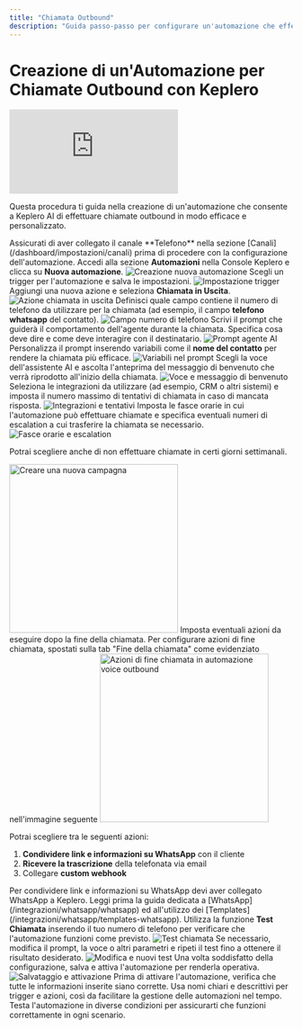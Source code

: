 ```yaml
---
title: "Chiamata Outbound"
description: "Guida passo-passo per configurare un'automazione che effettua chiamate outbound tramite Keplero AI"
---
```


# Creazione di un'Automazione per Chiamate Outbound con Keplero

<iframe
  className="w-full aspect-video rounded-xl"
  src="https://www.loom.com/embed/8103599597764715b36e4be4b4538b39"
  title="Video guida chiamata outbound Keplero AI"
  frameBorder="0"
  allow="accelerometer; autoplay; clipboard-write; encrypted-media; gyroscope; picture-in-picture"
  allowFullScreen
></iframe>


Questa procedura ti guida nella creazione di un'automazione che consente a Keplero AI di effettuare chiamate outbound in modo efficace e personalizzato.

<Note>
Assicurati di aver collegato il canale **Telefono** nella sezione [Canali](/dashboard/impostazioni/canali) prima di procedere con la configurazione dell'automazione.
</Note>

<Steps>
<Step title="Crea una nuova automazione">
  Accedi alla sezione <strong>Automazioni</strong> nella Console Keplero e clicca su <strong>Nuova automazione</strong>.

  <Frame>
    <img src="https://loom.com/i/c114585ce4a9499788d278fbbc9a3670?workflows_screenshot=true" alt="Creazione nuova automazione" />
  </Frame>
</Step>

<Step title="Imposta il trigger">
  Scegli un trigger per l'automazione e salva le impostazioni.

  <Frame>
    <img src="https://loom.com/i/a2b51fc4e522485fa3de273eaa33d304?workflows_screenshot=true" alt="Impostazione trigger" />
  </Frame>
</Step>

<Step title="Seleziona l'azione di chiamata">
  Aggiungi una nuova azione e seleziona <strong>Chiamata in Uscita</strong>.

  <Frame>
    <img src="https://loom.com/i/be4ab1a3ace44542b85701dfe4ccfd9d?workflows_screenshot=true" alt="Azione chiamata in uscita" />
  </Frame>
</Step>

<Step title="Imposta il campo numero di telefono">
  Definisci quale campo contiene il numero di telefono da utilizzare per la chiamata (ad esempio, il campo <strong>telefono whatsapp</strong> del contatto).

  <Frame>
    <img src="https://loom.com/i/be4ab1a3ace44542b85701dfe4ccfd9d?workflows_screenshot=true" alt="Campo numero di telefono" />
  </Frame>
</Step>

<Step title="Descrivi il prompt dell'agente AI">
  Scrivi il prompt che guiderà il comportamento dell'agente durante la chiamata. Specifica cosa deve dire e come deve interagire con il destinatario.

  <Frame>
    <img src="https://loom.com/i/a32f7ad0d052433e9b37fa314aaea996?workflows_screenshot=true" alt="Prompt agente AI" />
  </Frame>
</Step>

<Step title="Aggiungi variabili nel prompt">
  Personalizza il prompt inserendo variabili come il <strong>nome del contatto</strong> per rendere la chiamata più efficace.

  <Frame>
    <img src="https://loom.com/i/a32f7ad0d052433e9b37fa314aaea996?workflows_screenshot=true" alt="Variabili nel prompt" />
  </Frame>
</Step>

<Step title="Seleziona la voce e il messaggio di benvenuto">
  Scegli la voce dell'assistente AI e ascolta l'anteprima del messaggio di benvenuto che verrà riprodotto all'inizio della chiamata.

  <Frame>
    <img src="https://loom.com/i/ce399cf724ae4812bf1984e69440ec6a?workflows_screenshot=true" alt="Voce e messaggio di benvenuto" />
  </Frame>
</Step>

<Step title="Imposta integrazioni e tentativi di chiamata">
  Seleziona le integrazioni da utilizzare (ad esempio, CRM o altri sistemi) e imposta il numero massimo di tentativi di chiamata in caso di mancata risposta.

  <Frame>
    <img src="https://loom.com/i/ce399cf724ae4812bf1984e69440ec6a?workflows_screenshot=true" alt="Integrazioni e tentativi" />
  </Frame>
</Step>

<Step title="Definisci fasce orarie e numeri di escalation">
  Imposta le fasce orarie in cui l'automazione può effettuare chiamate e specifica eventuali numeri di escalation a cui trasferire la chiamata se necessario.

  <Frame>
    <img src="https://loom.com/i/b8519ad471f7458c8e632f2a3b26b08d?workflows_screenshot=true" alt="Fasce orarie e escalation" />
  </Frame>

  Potrai scegliere anche di non effettuare chiamate in certi giorni settimanali.
   <Frame>
      <img
    src="/images/dashboard/automazioni/outbound-1.png"
    alt="Creare una nuova campagna"
    noZoom
    height="300"
    className="rounded-lg"
  />
  </Frame>

</Step>

<Step title="Configura eventuali azioni di fine chiamata">
  Imposta eventuali azioni da eseguire dopo la fine della chiamata.

  <Note>
    Per configurare azioni di fine chiamata, spostati sulla tab "Fine della chiamata" come evidenziato nell'immagine seguente
  </Note>

<Frame>
  <img
    src="/images/automazioni/outbound-1.png"
    alt="Azioni di fine chiamata in automazione voice outbound"
    noZoom
    height="300"
    className="rounded-lg"
  />
</Frame>

Potrai scegliere tra le seguenti azioni:
1. **Condividere link e informazioni su WhatsApp** con il cliente
2. **Ricevere la trascrizione** della telefonata via email
3. Collegare **custom webhook**

<Warning>
Per condividere link e informazioni su WhatsApp devi aver collegato WhatsApp a Keplero. Leggi prima la guida dedicata a [WhatsApp](/integrazioni/whatsapp/whatsapp) ed all'utilizzo dei [Templates](/integrazioni/whatsapp/templates-whatsapp).
</Warning>
</Step>


<Step title="Testa l'automazione">
  Utilizza la funzione <strong>Test Chiamata</strong> inserendo il tuo numero di telefono per verificare che l'automazione funzioni come previsto.

  <Frame>
    <img src="https://loom.com/i/8d66d015bfdc4802b17e3f3d6e44f758?workflows_screenshot=true" alt="Test chiamata" />
  </Frame>
</Step>

<Step title="Modifica e ripeti i test se necessario">
  Se necessario, modifica il prompt, la voce o altri parametri e ripeti il test fino a ottenere il risultato desiderato.

  <Frame>
    <img src="https://loom.com/i/b8069e28ef9a4ef19f2b49e7055ee7b9?workflows_screenshot=true" alt="Modifica e nuovi test" />
  </Frame>
</Step>

<Step title="Salva e attiva l'automazione">
  Una volta soddisfatto della configurazione, salva e attiva l'automazione per renderla operativa.

  <Frame>
    <img src="https://loom.com/i/7e221f48d4f841e9b26c4ba90da520e2?workflows_screenshot=true" alt="Salvataggio e attivazione" />
  </Frame>
</Step>
</Steps>

<Warning>
Prima di attivare l'automazione, verifica che tutte le informazioni inserite siano corrette.
</Warning>

<Tip>
Usa nomi chiari e descrittivi per trigger e azioni, così da facilitare la gestione delle automazioni nel tempo.<br />
Testa l'automazione in diverse condizioni per assicurarti che funzioni correttamente in ogni scenario.
</Tip>
